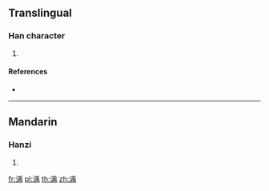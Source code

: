 {{character info/new}}
==Translingual==

===Han character===
{{Han char|rn=85|rad=水|as=09|sn=12|four=|canj=EHLB}}

# {{defn|Han|sort=水09}}

====References====
* {{Han ref|kx=0634.120|dkj=17776|dj=1041.090|hdz=31681.070|uh=6E2A|ud=28202}}

----

==Mandarin==

===Hanzi===
{{cmn-hanzi|pin=[[dié]] ([[die2]]), [[qiè]] ([[qie4]]), [[rú]] ([[ru2]]), [[yì]] ([[yi4]]), [[zhá]] ([[zha2]])|wg=tieh<sup>2</sup>, ch'ieh<sup>4</sup>, ju<sup>2</sup>, i<sup>4</sup>, cha<sup>2</sup>}}

# {{defn|lang=cmn|sort=水09}}

[[fr:渪]]
[[pl:渪]]
[[th:渪]]
[[zh:渪]]